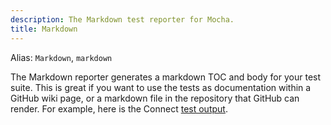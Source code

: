 ```yaml
---
description: The Markdown test reporter for Mocha.
title: Markdown
---
```


Alias: `Markdown`, `markdown`

The Markdown reporter generates a markdown TOC and body for your test suite.
This is great if you want to use the tests as documentation within a GitHub wiki page, or a markdown file in the repository that GitHub can render.
For example, here is the Connect [test output](https://github.com/senchalabs/connect/blob/90a725343c2945aaee637e799b1cd11e065b2bff/tests.md).
